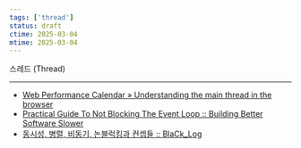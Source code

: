 ```yaml
---
tags: ['thread']
status: draft
ctime: 2025-03-04
mtime: 2025-03-04
---
```



<QuoteLink url="https://developer.mozilla.org/ko/docs/Glossary/Thread">
  스레드 (Thread)
</QuoteLink>

---

- [Web Performance Calendar &raquo; Understanding the main thread in the browser](https://calendar.perfplanet.com/2024/understanding-the-main-thread-in-the-browser/)
- [Practical Guide To Not Blocking The Event Loop :: Building Better Software Slower](https://www.bbss.dev/posts/eventloop/)
- [동시성, 병렬, 비동기, 논블럭킹과 컨셉들 :: BlaCk_Log](https://black7375.tistory.com/90)
